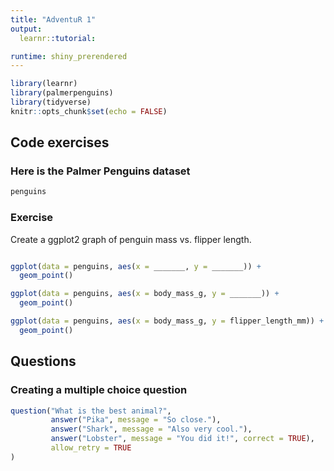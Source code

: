 ```yaml
---
title: "AdventuR 1"
output: 
  learnr::tutorial:

runtime: shiny_prerendered
---
```


```r
library(learnr)
library(palmerpenguins)
library(tidyverse)
knitr::opts_chunk$set(echo = FALSE)
```

## Code exercises

### Here is the Palmer Penguins dataset
```r
penguins
```

### Exercise 

Create a ggplot2 graph of penguin mass vs. flipper length. 
```r

```

```r
ggplot(data = penguins, aes(x = _______, y = _______)) + 
  geom_point()
```

```r
ggplot(data = penguins, aes(x = body_mass_g, y = _______)) + 
  geom_point()
```

```r
ggplot(data = penguins, aes(x = body_mass_g, y = flipper_length_mm)) + 
  geom_point()
```

## Questions

### Creating a multiple choice question

```r
question("What is the best animal?",
         answer("Pika", message = "So close."),
         answer("Shark", message = "Also very cool."),
         answer("Lobster", message = "You did it!", correct = TRUE),
         allow_retry = TRUE
)
```
